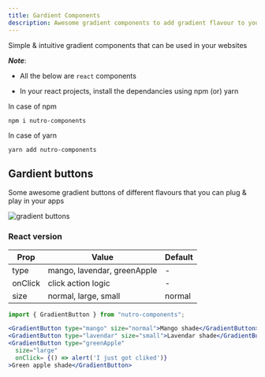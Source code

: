 ```yaml
---
title: Gardient Components
description: Awesome gradient components to add gradient flavour to your websites
---
```


Simple & intuitive gradient components that can be used in your websites

_**Note**_:

- All the below are `react` components

- In your react projects, install the dependancies using npm (or) yarn

In case of npm

```curl
npm i nutro-components
```

In case of yarn

```curl
yarn add nutro-components
```

## Gardient buttons

Some awesome gradient buttons of different flavours that you can plug & play in your apps

<img src="./images/gradientButtons.png" alt="gradient buttons" />


### React version

| Prop    | Value                       | Default |
| ------- | --------------------------- | ------- |
| type    | mango, lavendar, greenApple | -       |
| onClick | click action logic          | -       |
| size    | normal, large, small        | normal  |

```jsx
import { GradientButton } from "nutro-components";

<GradientButton type="mango" size="normal">Mango shade</GradientButton>
<GradientButton type="lavendar" size="small">Lavendar shade</GradientButton>
<GradientButton type="greenApple"
  size="large"
  onClick= {() => alert('I just got cliked')}
>Green apple shade</GradientButton>
```
